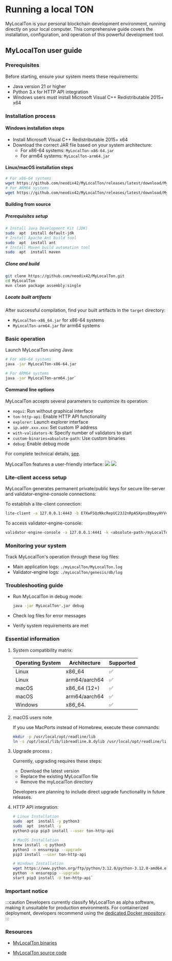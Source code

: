 
# Running a local TON

MyLocalTon is your personal blockchain development environment, running directly on your local computer. This comprehensive guide covers the installation, configuration, and operation of this powerful development tool.

## MyLocalTon user guide

### Prerequisites

Before starting, ensure your system meets these requirements:

- Java version 21 or higher
- Python 3.x for HTTP API integration
- Windows users must install Microsoft Visual C++ Redistributable 2015+ x64

### Installation process

#### Windows installation steps

- Install Microsoft Visual C++ Redistributable 2015+ x64
- Download the correct JAR file based on your system architecture:
  - For x86-64 systems: `MyLocalTon-x86-64.jar`
  - For arm64 systems: `MyLocalTon-arm64.jar`

#### Linux/macOS installation steps

```bash
# For x86-64 systems
wget https://github.com/neodix42/MyLocalTon/releases/latest/download/MyLocalTon-x86-64.jar 
# For ARM64 systems
wget https://github.com/neodix42/MyLocalTon/releases/latest/download/MyLocalTon-arm64.jar
```

#### Building from source

##### Prerequisites setup

```bash
# Install Java Development Kit (JDK)  
sudo  apt  install default-jdk 
# Install Apache Ant build tool  
sudo  apt  install ant 
# Install Maven build automation tool  
sudo  apt  install maven
```

##### Clone and build

```bash
git clone https://github.com/neodix42/MyLocalTon.git
cd MyLocalTon
mvn clean package assembly:single
```

##### Locate built artifacts

After successful compilation, find your built artifacts in the `target` directory:

- `MyLocalTon-x86_64.jar` for x86-64 systems
- `MyLocalTon-arm64.jar` for arm64 systems

### Basic operation

Launch MyLocalTon using Java:

```bash
# For x86-64 systems  
java -jar MyLocalTon-x86-64.jar

# For ARM64 systems  
java -jar MyLocalTon-arm64.jar`
```

#### Command line options

MyLocalTon accepts several parameters to customize its operation:

- `nogui`: Run without graphical interface
- `ton-http-api`: Enable HTTP API functionality
- `explorer`: Launch explorer interface
- `ip.addr.xxx.xxx`: Set custom IP address
- `with-validators-N`: Specify number of validators to start
- `custom-binaries=absolute-path`: Use custom binaries
- `debug`: Enable debug mode

For complete technical details, [see](https://github.com/neodix42/MyLocalTon?tab=readme-ov-file#parameters).

MyLocalTon features a user-friendly interface:
![](/img/docs/mylocalton.jpeg)
![](/img/docs/mylocalton-demo.gif)

### Lite-client access setup

MyLocalTon generates permanent private/public keys for secure lite-server and validator-engine-console connections:

To establish a lite-client connection:

```bash
lite-client -a 127.0.0.1:4443 -b E7XwFSQzNkcRepUC23J2nRpASXpnsEKmyyHYV4u/FZY= -c last
```

To access validator-engine-console:

```bash
validator-engine-console -a 127.0.0.1:4441 -k <absolute-path>/myLocalTon/genesis/bin/certs/client -p <absolute-path>/myLocalTon/genesis/bin/certs/server.pub
```

### Monitoring your system

Track MyLocalTon's operation through these log files:

- Main application logs: `./myLocalTon/MyLocalTon.log`
- Validator-engine logs: `./myLocalTon/genesis/db/log`

### Troubleshooting guide

- Run MyLocalTon in debug mode:

  ```bash
  java -jar MyLocalTon*.jar debug
  ```
- Check log files for error messages
- Verify system requirements are met

### Essential information

1. System compatibility matrix:

   | Operating System | Architecture  | Supported |
   | ---------------- | ------------- | --------- |
   | Linux            | x86_64       | ✅         |
   | Linux            | arm64/aarch64 | ✅         |
   | macOS            | x86_64 (12+) | ✅         |
   | macOS            | arm64/aarch64 | ✅         |
   | Windows          | x86_64.      | ✅         |

2. macOS users note

   If you use MacPorts instead of Homebrew, execute these commands:

   ```bash
   mkdir -p /usr/local/opt/readline/lib
   ln -s /opt/local/lib/libreadline.8.dylib /usr/local/opt/readline/lib
   ```

3. Upgrade process :

   Currently, upgrading requires these steps:

   - Download the latest version
   - Replace the existing MyLocalTon file
   - Remove the myLocalTon directory

   Developers are planning to include direct upgrade functionality in future releases.

4. HTTP API integration:

   ```bash
   # Linux Installation  
   sudo  apt  install -y python3 
   sudo  apt  install -y      
   python3-pip pip3 install --user ton-http-api 

   # MacOS Installation  
   brew install -q python3 
   python3 -m ensurepip --upgrade
   pip3 install --user ton-http-api 

   # Windows Installation  
   wget https://www.python.org/ftp/python/3.12.0/python-3.12.0-amd64.exe    
   python -m ensurepip --upgrade
   start pip3 install -U ton-http-api`
   ```

### Important notice

:::caution
Developers currently classify MyLocalTon as alpha software, making it unsuitable for production environments. For containerized deployment, developers recommend using the  [dedicated Docker repository](https://github.com/neodix42/mylocalton-docker).
:::

### Resources

- [MyLocalTon binaries](https://github.com/neodiX42/MyLocalTon/releases)

- [MyLocalTon source code](https://github.com/neodiX42/MyLocalTon)

<Feedback />
